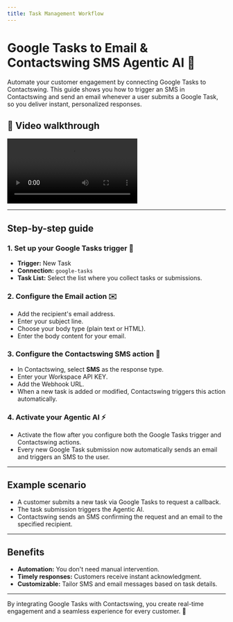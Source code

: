 ```yaml
---
title: Task Management Workflow
---
```


# Google Tasks to Email & Contactswing SMS Agentic AI 🚀

Automate your customer engagement by connecting Google Tasks to Contactswing. This guide shows you how to trigger an SMS in Contactswing and send an email whenever a user submits a Google Task, so you deliver instant, personalized responses.

## 🎥 Video walkthrough

<div class="card-video">
  <video src="https://storage.googleapis.com/helpsessionvideos/Contactswing/Videos/tasks.mp4" autoplay playsinline controls title="Google Tasks to Contactswing Workflow"></video>
</div>

---

## Step-by-step guide

### 1. Set up your Google Tasks trigger 📝
- **Trigger:** New Task
- **Connection:** `google-tasks`
- **Task List:** Select the list where you collect tasks or submissions.

### 2. Configure the Email action ✉️
- Add the recipient's email address.
- Enter your subject line.
- Choose your body type (plain text or HTML).
- Enter the body content for your email.

### 3. Configure the Contactswing SMS action 💬
- In Contactswing, select **SMS** as the response type.
- Enter your Workspace API KEY.
- Add the Webhook URL.
- When a new task is added or modified, Contactswing triggers this action automatically.

### 4. Activate your Agentic AI ⚡
- Activate the flow after you configure both the Google Tasks trigger and Contactswing actions.
- Every new Google Task submission now automatically sends an email and triggers an SMS to the user.

---

## Example scenario
- A customer submits a new task via Google Tasks to request a callback.
- The task submission triggers the Agentic AI.
- Contactswing sends an SMS confirming the request and an email to the specified recipient.

---

## Benefits
- **Automation:** You don't need manual intervention.
- **Timely responses:** Customers receive instant acknowledgment.
- **Customizable:** Tailor SMS and email messages based on task details.

---

By integrating Google Tasks with Contactswing, you create real-time engagement and a seamless experience for every customer. 🤖
